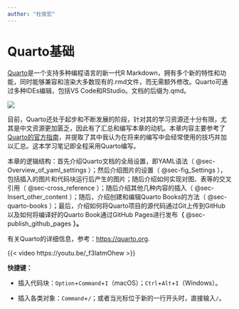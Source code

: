 ```yaml
---
author: "杜俊宏"
---
```


# Quarto基础

[Quarto](https://quarto.org)是一个支持多种编程语言的新一代R Markdown，拥有多个新的特性和功能，同时能够兼容和渲染大多数现有的.rmd文件，而无需额外修改。Quarto可通过多种IDEs编辑，包括VS Code和RStudio。文档的后缀为.qmd。

![](images/截屏2023-11-22%2019.10.55.png)

目前，Quarto还处于起步和不断发展的阶段，针对其的学习资源还十分有限，尤其是中文资源更加匮乏，因此有了汇总和编写本章的动机。本章内容主要参考了[Quarto的官方指南](https://quarto.org/docs/guide/)，并提取了其中我认为在将来的编写中会经常使用的技巧并加以汇总。这本学习笔记即全程采用Quarto编写。

本章的逻辑结构：首先介绍Quarto文档的全局设置，即YAML语法（ @sec-Overview_of_yaml_settings ）；然后介绍图片的设置（ @sec-fig_Settings ），包括插入的图片和代码块运行后产生的图片；随后介绍如何实现对图、表等的交叉引用（ @sec-cross_reference ）；随后介绍其他几种内容的插入（ @sec-Insert_other_content ）；随后，介绍创建和编辑Quarto Books的方法（ @sec-quarto-books ）；最后，介绍如何将Quarto项目的源代码通过Git上传到GitHub以及如何将编译好的Quarto Book通过GitHub Pages进行发布**（** @sec-publish_github_pages **）。**

有关Quarto的详细信息，参考：<https://quarto.org>.

{{< video https://youtu.be/_f3latmOhew >}}

::: callout-tip
**快捷键：**

-   插入代码块：`Option`+`Command`+`I`（macOS）；`Ctrl`+`Alt`+`I`（Windows）。

-   插入各类对象：`Command`+`/`；或者当光标位于新的一行开头时，直接输入`/`。
:::
